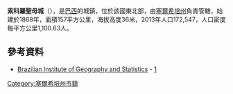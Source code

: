 {{coord|10|51|18|S|37|03|33|W|scale:30000|display=title}}

'''索科羅聖母城'''（{{lang-pt|Nossa Senhora do Socorro}}），是[[巴西|巴西]]的城鎮，位於該國東北部，由[[塞爾希培州|塞爾希培州]]負責管轄，始建於1868年，面積157平方公里，海拔高度36米，2013年人口172,547，人口密度每平方公里1,100.63人。

==參考資料==
*[[Brazilian_Institute_of_Geography_and_Statistics|Brazilian Institute of Geography and Statistics]] - [http://www.ibge.gov.br/cidadesat/default.php] {{Wayback|url=http://www.ibge.gov.br/cidadesat/default.php |date=20080611095922 }}

{{Brazil-geo-stub}}
{{塞爾希培州市鎮}}
[[Category:塞爾希培州市鎮|Category:塞爾希培州市鎮]]